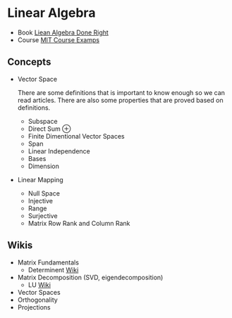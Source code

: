 # Linear Algebra
* Book [Liean Algebra Done Right](https://linear.axler.net)
* Course [MIT Course Examps](https://math.mit.edu/~gs/linearalgebra/ila6/indexila6.html)
## Concepts

- Vector Space

  There are some definitions that is important to know enough so we can read articles. There are also some properties that are proved based on definitions. 
  - Subspace
  - Direct Sum ⊕
  - Finite Dimentional Vector Spaces
  - Span
  - Linear Independence
  - Bases
  - Dimension

- Linear Mapping
  - Null Space
  - Injective
  - Range
  - Surjective
  - Matrix Row Rank and Column Rank
## Wikis
* Matrix Fundamentals
  * Determinent [Wiki](https://en.wikipedia.org/wiki/Determinant)
* Matrix Decomposition (SVD, eigendecomposition) 
  * LU [Wiki](https://en.wikipedia.org/wiki/LU_decomposition)
* Vector Spaces
* Orthogonality
* Projections
